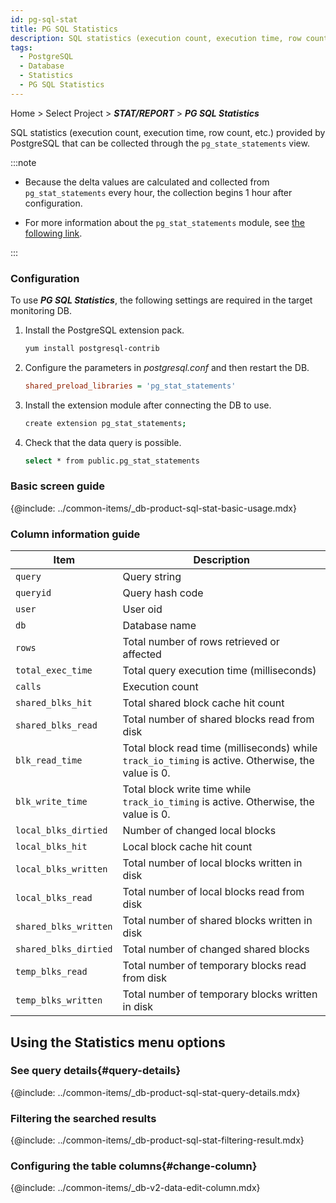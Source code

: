 ```yaml
---
id: pg-sql-stat
title: PG SQL Statistics
description: SQL statistics (execution count, execution time, row count, etc.) provided by PostgreSQL are collected through the pg_state_statements view.
tags:
  - PostgreSQL
  - Database
  - Statistics
  - PG SQL Statistics
---
```


Home > Select Project > **_STAT/REPORT_** > **_PG SQL Statistics_**

SQL statistics (execution count, execution time, row count, etc.) provided by PostgreSQL that can be collected through the `pg_state_statements` view.

:::note

-   Because the delta values are calculated and collected from `pg_stat_statements` every hour, the collection begins 1 hour after configuration.

-   For more information about the `pg_stat_statements` module, see [the following link](https://www.postgresql.org/docs/current/pgstatstatements.html).

:::

### Configuration

To use **_PG SQL Statistics_**, the following settings are required in the target monitoring DB.

1.  Install the PostgreSQL extension pack.

    ```bash
    yum install postgresql-contrib
    ```

2.  Configure the parameters in _postgresql.conf_ and then restart the DB.

    ```ini title='postgresql.conf'
    shared_preload_libraries = 'pg_stat_statements'
    ```

3.  Install the extension module after connecting the DB to use.

    ```bash
    create extension pg_stat_statements;
    ```

4.  Check that the data query is possible.

    ```bash
    select * from public.pg_stat_statements
    ```

### Basic screen guide

<ImgLang img='db-pg-sql-stat.png' desc='PG SQL Statistics' />

{@include: ../common-items/_db-product-sql-stat-basic-usage.mdx}

### Column information guide

| Item                  | Description                                                                                        |
| --------------------- | -------------------------------------------------------------------------------------------------- |
| `query`               | Query string                                                                                       |
| `queryid`             | Query hash code                                                                                    |
| `user`                | User oid                                                                                           |
| `db`                  | Database name                                                                                      |
| `rows`                | Total number of rows retrieved or affected                                                         |
| `total_exec_time`     | Total query execution time (milliseconds)                                                          |
| `calls`               | Execution count                                                                                    |
| `shared_blks_hit`     | Total shared block cache hit count                                                                 |
| `shared_blks_read`    | Total number of shared blocks read from disk                                                       |
| `blk_read_time`       | Total block read time (milliseconds) while `track_io_timing` is active. Otherwise, the value is 0. |
| `blk_write_time`      | Total block write time while `track_io_timing` is active. Otherwise, the value is 0.               |
| `local_blks_dirtied`  | Number of changed local blocks                                                                     |
| `local_blks_hit`      | Local block cache hit count                                                                        |
| `local_blks_written`  | Total number of local blocks written in disk                                                       |
| `local_blks_read`     | Total number of local blocks read from disk                                                        |
| `shared_blks_written` | Total number of shared blocks written in disk                                                      |
| `shared_blks_dirtied` | Total number of changed shared blocks                                                              |
| `temp_blks_read`      | Total number of temporary blocks read from disk                                                    |
| `temp_blks_written`   | Total number of temporary blocks written in disk                                                   |

## Using the Statistics menu options

### See query details{#query-details}

<ImgLang img='db-pg-sql-stat-sql-details.png' desc='SQL details' />

{@include: ../common-items/_db-product-sql-stat-query-details.mdx} 

### Filtering the searched results

<ImgLang img='db-sql-stat-add-filter-postgresql.png' desc='Filtering' />

{@include: ../common-items/_db-product-sql-stat-filtering-result.mdx}

### Configuring the table columns{#change-column}

{@include: ../common-items/_db-v2-data-edit-column.mdx} 
